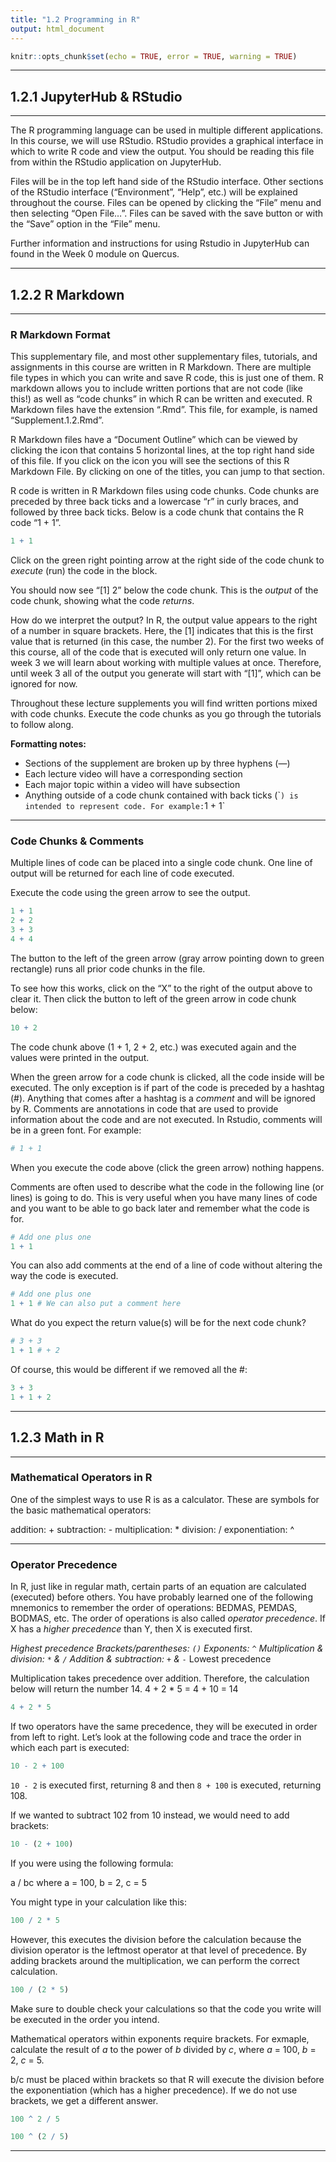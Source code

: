 ```yaml
---
title: "1.2 Programming in R"
output: html_document
---
```


```r
knitr::opts_chunk$set(echo = TRUE, error = TRUE, warning = TRUE)
```

---

## 1.2.1 JupyterHub & RStudio

---

The R programming language can be used in multiple different applications. In this course, we will use RStudio. RStudio provides a graphical interface in which to write R code and view the output. You should be reading this file from within the RStudio application on JupyterHub. 

Files will be in the top left hand side of the RStudio interface. Other sections of the RStudio interface ("Environment", "Help", etc.) will be explained throughout the course. Files can be opened by clicking the "File" menu and then selecting "Open File...". Files can be saved with the save button or with the "Save" option in the "File" menu.

Further information and instructions for using Rstudio in JupyterHub can found in the Week 0 module on Quercus.

---

## 1.2.2 R Markdown

---

### R Markdown Format

This supplementary file, and most other supplementary files, tutorials, and assignments in this course are written in R Markdown. There are multiple file types in which you can write and save R code, this is just one of them. R markdown allows you to include written portions that are not code (like this!) as well as "code chunks" in which R can be written and executed. R Markdown files have the extension ".Rmd". This file, for example, is named "Supplement.1.2.Rmd". 

R Markdown files have a "Document Outline" which can be viewed by clicking the icon that contains 5 horizontal lines, at the top right hand side of this file. If you click on the icon you will see the sections of this R Markdown File. By clicking on one of the titles, you can jump to that section.

R code is written in R Markdown files using code chunks. Code chunks are preceded by three back ticks and a lowercase "r" in curly braces, and followed by three back ticks. Below is a code chunk that contains the R code "1 + 1".

```r
1 + 1
```

Click on the green right pointing arrow at the right side of the code chunk to *execute* (run) the code in the block.

You should now see "[1] 2" below the code chunk. This is the *output* of the code chunk, showing what the code *returns*. 

How do we interpret the output? In R, the output value appears to the right of a number in square brackets. Here, the [1] indicates that this is the first value that is returned (in this case, the number 2). For the first two weeks of this course, all of the code that is executed will only return one value. In week 3 we will learn about working with multiple values at once. Therefore, until week 3 all of the output you generate will start with "[1]", which can be ignored for now.

Throughout these lecture supplements you will find written portions mixed with code chunks. Execute the code chunks as you go through the tutorials to follow along. 

**Formatting notes:**

* Sections of the supplement are broken up by three hyphens (---)
* Each lecture video will have a corresponding section
* Each major topic within a video will have subsection
* Anything outside of a code chunk contained with back ticks (``) is intended to represent code. For example:
      `1 + 1`

---

### Code Chunks & Comments 

Multiple lines of code can be placed into a single code chunk. One line of output will be returned for each line of code executed.

Execute the code using the green arrow to see the output.

```r
1 + 1
2 + 2
3 + 3
4 + 4
```

The button to the left of the green arrow (gray arrow pointing down to green rectangle) runs all prior code chunks in the file. 

To see how this works, click on the "X" to the right of the output above to clear it. Then click the button to left of the green arrow in code chunk below:

```r
10 + 2
```

The code chunk above (1 + 1, 2 + 2, etc.) was executed again and the values were printed in the output.

When the green arrow for a code chunk is clicked, all the code inside will be executed. The only exception is if part of the code is preceded by a hashtag (#). Anything that comes after a hashtag is a *comment* and will be ignored by R. Comments are annotations in code that are used to provide information about the code and are not executed. In Rstudio, comments will be in a green font. For example:

```r
# 1 + 1
```

When you execute the code above (click the green arrow) nothing happens. 

Comments are often used to describe what the code in the following line (or lines) is going to do. This is very useful when you have many lines of code and you want to be able to go back later and remember what the code is for.

```r
# Add one plus one
1 + 1
```

You can also add comments at the end of a line of code without altering the way the code is executed.

```r
# Add one plus one
1 + 1 # We can also put a comment here
```

What do you expect the return value(s) will be for the next code chunk?

```r
# 3 + 3
1 + 1 # + 2
```

Of course, this would be different if we removed all the #:

```r
3 + 3
1 + 1 + 2
```

---

## 1.2.3 Math in R

---

### Mathematical Operators in R

One of the simplest ways to use R is as a calculator. These are symbols for the basic mathematical operators:

addition:          +
subtraction:       -
multiplication:    *
division:          /
exponentiation:    ^

---

### Operator Precedence

In R, just like in regular math, certain parts of an equation are calculated (executed) before others. You have probably learned one of the following mnemonics to remember the order of operations: BEDMAS, PEMDAS, BODMAS, etc. The order of operations is also called *operator precedence*. If X has a *higher precedence* than Y, then X is executed first. 

*Highest precedence
  Brackets/parentheses:         `()`
  Exponents:                    `^`
  Multiplication & division:    `*` & `/`
  Addition & subtraction:       `+` & `-`
*Lowest precedence

Multiplication takes precedence over addition. Therefore, the calculation below will return the number 14.      4 + 2 * 5 = 4 + 10 = 14

```r
4 + 2 * 5
```

If two operators have the same precedence, they will be executed in order from left to right. Let's look at the following code and trace the order in which each part is executed:

```r
10 - 2 + 100
```

`10 - 2` is executed first, returning 8 and then `8 + 100` is executed, returning 108.

If we wanted to subtract 102 from 10 instead, we would need to add brackets:

```r
10 - (2 + 100)
```

If you were using the following formula:

a / bc     where a = 100, b = 2, c = 5

You might type in your calculation like this:

```r
100 / 2 * 5
```

However, this executes the division before the calculation because the division operator is the leftmost operator at that level of precedence. By adding brackets around the multiplication, we can perform the correct calculation.

```r
100 / (2 * 5)
```

Make sure to double check your calculations so that the code you write will be executed in the order you intend.

Mathematical operators within exponents require brackets. For exmaple, calculate the result of *a* to the power of *b* divided by *c*, where *a* = 100, *b* = 2, *c* = 5. 

b/c must be placed within brackets so that R will execute the division before the exponentiation (which has a higher precedence). If we do not use brackets, we get a different answer. 

```r
100 ^ 2 / 5
```

```r
100 ^ (2 / 5)
```

---
